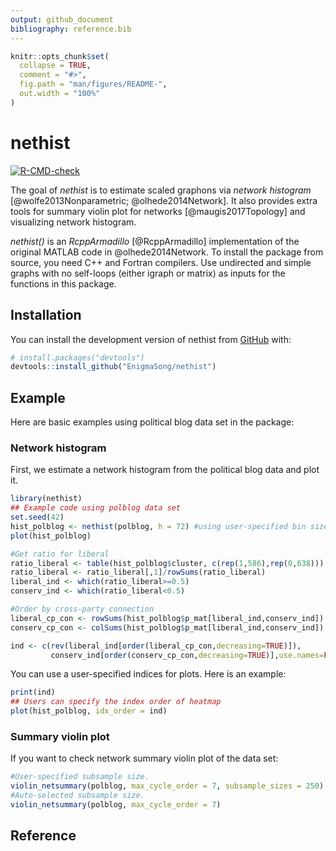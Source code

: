 ```yaml
---
output: github_document
bibliography: reference.bib 
---
```


<!-- README.md is generated from README.Rmd. Please edit that file -->

```r
knitr::opts_chunk$set(
  collapse = TRUE,
  comment = "#>",
  fig.path = "man/figures/README-",
  out.width = "100%"
)
```

# nethist

<!-- badges: start -->
[![R-CMD-check](https://github.com/EnigmaSong/nethist/actions/workflows/R-CMD-check.yaml/badge.svg)](https://github.com/EnigmaSong/nethist/actions/workflows/R-CMD-check.yaml)
<!-- badges: end -->

The goal of *nethist* is to estimate scaled graphons via *network histogram* [@wolfe2013Nonparametric; @olhede2014Network]. It also provides extra tools for summary violin plot for networks [@maugis2017Topology] and visualizing network histogram.

*nethist()* is an *RcppArmadillo* [@RcppArmadillo] implementation of the original MATLAB code in @olhede2014Network. To install the package from source, you need C++ and Fortran compilers. Use undirected and simple graphs with no self-loops (either igraph or matrix) as inputs for the functions in this package.

## Installation

You can install the development version of nethist from [GitHub](https://github.com/) with:

``` r
# install.packages("devtools")
devtools::install_github("EnigmaSong/nethist")
```

## Example

Here are basic examples using political blog data set in the package:

### Network histogram 

First, we estimate a network histogram from the political blog data and plot it.
```r
library(nethist)
## Example code using polblog data set
set.seed(42)
hist_polblog <- nethist(polblog, h = 72) #using user-specified bin size.
plot(hist_polblog)
```

```r
#Get ratio for liberal
ratio_liberal <- table(hist_polblog$cluster, c(rep(1,586),rep(0,638)))
ratio_liberal <- ratio_liberal[,1]/rowSums(ratio_liberal)
liberal_ind <- which(ratio_liberal>=0.5)
conserv_ind <- which(ratio_liberal<0.5)

#Order by cross-party connection
liberal_cp_con <- rowSums(hist_polblog$p_mat[liberal_ind,conserv_ind])
conserv_cp_con <- colSums(hist_polblog$p_mat[liberal_ind,conserv_ind])

ind <- c(rev(liberal_ind[order(liberal_cp_con,decreasing=TRUE)]),
         conserv_ind[order(conserv_cp_con,decreasing=TRUE)],use.names=FALSE);
```


You can use a user-specified indices for plots. Here is an example:
```r
print(ind) 
## Users can specify the index order of heatmap
plot(hist_polblog, idx_order = ind)
```

### Summary violin plot

If you want to check network summary violin plot of the data set:
```r
#User-specified subsample size.
violin_netsummary(polblog, max_cycle_order = 7, subsample_sizes = 250) 
#Auto-selected subsample size.
violin_netsummary(polblog, max_cycle_order = 7) 
```

## Reference

